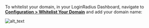 To whitelist your domain, in your LoginRadius Dashboard, navigate to **<a href="https://dashboard.loginradius.com/configuration" target="_blank">Configuration > Whitelist Your Domain</a>** and add your domain name:

![alt_text](../../assets/blog-common/domain-whitelisting.png "image_tooltip")
